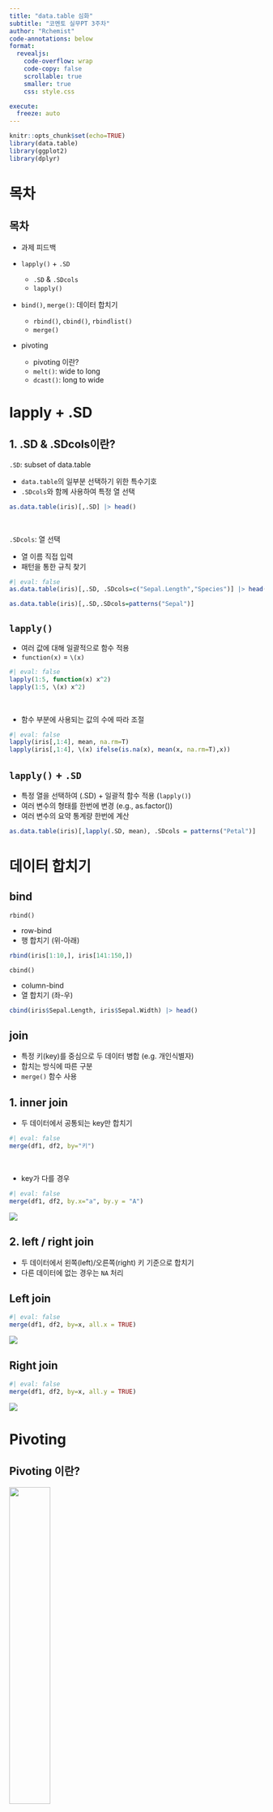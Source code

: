 ```yaml
---
title: "data.table 심화"
subtitle: "코멘토 실무PT 3주차"
author: "Rchemist"
code-annotations: below
format: 
  revealjs:
    code-overflow: wrap
    code-copy: false
    scrollable: true
    smaller: true
    css: style.css

execute: 
  freeze: auto
---
```


```r
knitr::opts_chunk$set(echo=TRUE)
library(data.table)
library(ggplot2)
library(dplyr)
```

# 목차


## 목차

::: v-center-container

-   과제 피드백

-  `lapply()` + `.SD`

    -   `.SD` & `.SDcols`
    -   `lapply()`

-   `bind()`, `merge()`: 데이터 합치기

    -   `rbind()`, `cbind()`, `rbindlist()`
    -   `merge()`

-   pivoting
    -   pivoting 이란?
    -   `melt()`: wide to long
    -   `dcast()`: long to wide

:::

# lapply + .SD

## 1. .SD & .SDcols이란?

::: v-center-container

`.SD`: subset of data.table

- `data.table`의 일부분 선택하기 위한 특수기호
- `.SDcols`와 함께 사용하여 특정 열 선택
 
```r
as.data.table(iris)[,.SD] |> head()
```
<br>

`.SDcols`: 열 선택

- 열 이름 직접 입력
- 패턴을 통한 규칙 찾기

```r
#| eval: false
as.data.table(iris)[,.SD, .SDcols=c("Sepal.Length","Species")] |> head()

as.data.table(iris)[,.SD,.SDcols=patterns("Sepal")]
```

:::

## `lapply()`

::: v-center-container
- 여러 값에 대해 일괄적으로 함수 적용
- `function(x)` = `\(x)`
```r
#| eval: false
lapply(1:5, function(x) x^2)
lapply(1:5, \(x) x^2)
```
<br>

- 함수 부분에 사용되는 값의 수에 따라 조절
```r
#| eval: false
lapply(iris[,1:4], mean, na.rm=T) 
lapply(iris[,1:4], \(x) ifelse(is.na(x), mean(x, na.rm=T),x)) 
```
:::

## `lapply()` + `.SD`

::: v-center-container

- 특정 열을 선택하여 (.SD) + 일괄적 함수 적용 (`lapply()`)
- 여러 변수의 형태를 한번에 변경 (e.g., as.factor())
- 여러 변수의 요약 통계량 한번에 계산

```r
as.data.table(iris)[,lapply(.SD, mean), .SDcols = patterns("Petal")]
```

:::

# 데이터 합치기

## bind

::: v-center-container

`rbind()`

- row-bind
- 행 합치기 (위-아래)

```r
rbind(iris[1:10,], iris[141:150,])
```

`cbind()` 

- column-bind
- 열 합치기 (좌-우)
```r
cbind(iris$Sepal.Length, iris$Sepal.Width) |> head()
```

:::

## join

::: v-center-container

- 특정 키(key)를 중심으로 두 데이터 병합 (e.g. 개인식별자)
- 합치는 방식에 따른 구분
- `merge()` 함수 사용

:::

## 1. inner join

::: v-center-container

- 두 데이터에서 공통되는 key만 합치기

```r
#| eval: false
merge(df1, df2, by="키")
```
<br>

- key가 다를 경우
```r
#| eval: false
merge(df1, df2, by.x="a", by.y = "A")
```

![](https://i.postimg.cc/LsrVc8WF/inner-join.gif)
:::

## 2. left / right join

:::: v-center-container

- 두 데이터에서 왼쪽(left)/오른쪽(right) 키 기준으로 합치기
- 다른 데이터에 없는 경우는 `NA` 처리

::: panel-tabset

## Left join
```r
#| eval: false
merge(df1, df2, by=x, all.x = TRUE)
```

![](https://i.postimg.cc/T2nkXnG7/left-join.gif)


## Right join

```r
#| eval: false
merge(df1, df2, by=x, all.y = TRUE)
```

![](https://i.postimg.cc/VLHVkmr5/right-join.gif)
:::

::::

# Pivoting

## Pivoting 이란?

::: v-center-container

![](pivot_definition.png){width=40%}
:::

## Pivoting 이란?

::: v-center-container

- 특정 열을 중심으로 데이터를 회전시키는 것
- 넓은(**wide**) 데이터: 여러 열이 옆으로 붙어 있는 형태
- 긴(**long**) 데이터: 특정 열의 반복측정된 값이 위아래로 길게 나열된 형태

![](pivot.png){width=40%}

:::

## `melt()`

::: v-center-container

- wide to long
- 여러 열을 variable과 value로 형태변경
```r
#| eval: false
#| code-line-numbers: "|1|2|3|4-5|"
melt(DT,            # 데이터
     id.vars,       # 키 column
     measure.vars,  # 길게 변환할 column들
     variable.name, # 길게 변환 후 변수이름 column의 이름
     value.name     # 길게 변환 후 값 column 의 이름
     )
```

:::

## `dcast()`

::: v-center-container

- long to wide
- 특정 열들을 요약하여 넓게 펼침
- 하나의 key 값에 여러 값 존재 -> 요약함수 사용
```r
#| eval: false
#| code-line-numbers: "|1|2|3|4|5"
dcast(DT, 
      formula = id ~ variable, # 기준 column ~ column 이름
      value.var, # 채워넣을 값의 column 이름
      fun.aggregate, # 요약함수
      fill # NA일 경우 채워넣을 값
      )
```

:::

## melt & dcast 요약

::: v-center-container

![](melt_figure.png){width=70%}

:::